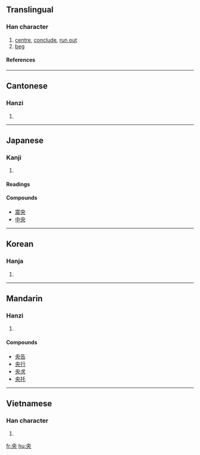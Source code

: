 ==Translingual==
===Han character===
{{Han char|rn=37|rad=大|as=02|sn=5|four=5003<sub>0</sub>|canj=中月大 (LBK)}}
# [[centre]], [[conclude]], [[run out]]
# [[beg]]
====References====
{{Han ref|kx=0249.050|dkj=05840|dj=0508.030|hdz=10524.060|uh=592E|ud=22830|bh=A5A1|bd=42401}}
----
==Cantonese==
===Hanzi===
{{yue-hanzi|jyut=|y=yeung1}}
# {{defn|Cantonese}}
----
==Japanese==
===Kanji===
{{ja-kanji|grade=3|rs=大02}}
# {{defn|Japanese}} 
====Readings====
{{ja-readings|on=[[おう]] (ō)|kun=[[なかば]] (nakaba)}}

====Compounds====
*[[震央]]
*[[中央]]
----
==Korean==
===Hanja===
{{ko-hanja|hangeul=앙|rv=ang|mr=ang}}
# {{defn|Korean}}
----
==Mandarin==
===Hanzi===
{{cmn-hanzi|pin=[[bèn]] ([[ben4]]), [[yāng]] ([[yang1]])|wg=pen<sup>4</sup>, yang<sup>1</sup>}}
# {{defn|Mandarin}}

====Compounds====
*[[央告]]
*[[央行]]
*[[央求]]
*[[央托]]
----
==Vietnamese==
===Han character===
{{vi-hantu|ương}}
# {{defn|Vietnamese}}

[[fr:央]]
[[hu:央]]